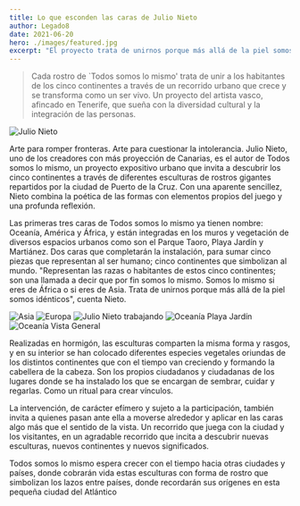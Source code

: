 ```yaml
---
title: Lo que esconden las caras de Julio Nieto
author: Legado8
date: 2021-06-20
hero: ./images/featured.jpg
excerpt: "El proyecto trata de unirnos porque más allá de la piel somos idénticos"
---
```


> Cada rostro de `Todos somos lo mismo' trata de unir a los habitantes de los
> cinco continentes a través de un recorrido urbano que crece y se transforma
> como un ser vivo. Un proyecto del artista vasco, afincado en Tenerife, que
> sueña con la diversidad cultural y la integración de las personas.

![Julio Nieto](./images/author.jpg)

Arte para romper fronteras. Arte para cuestionar la intolerancia. Julio Nieto,
uno de los creadores con más proyección de Canarias, es el autor de Todos somos
lo mismo, un proyecto expositivo urbano que invita a descubrir los cinco
continentes a través de diferentes esculturas de rostros gigantes repartidos por
la ciudad de Puerto de la Cruz. Con una aparente sencillez, Nieto combina la
poética de las formas con elementos propios del juego y una profunda reflexión.

Las primeras tres caras de Todos somos lo mismo ya tienen nombre: Oceanía,
América y África, y están integradas en los muros y vegetación de diversos
espacios urbanos como son el Parque Taoro, Playa Jardín y Martiánez. Dos caras
que completarán la instalación, para sumar cinco piezas que representan al ser
humano; cinco continentes que simbolizan al mundo. "Representan las razas o
habitantes de estos cinco continentes; son una llamada a decir que por fin somos
lo mismo. Somos lo mismo si eres de África o si eres de Asia. Trata de unirnos
porque más allá de la piel somos idénticos", cuenta Nieto.

![Asia](./images/asia-taoro.jpg)
![Europa](./images/europa.jpg)
![Julio Nieto trabajando](./images/julio-nieto.jpg)
![Oceanía Playa Jardín](./images/oceania-playa-jardin.jpg)
![Oceanía Vista General](./images/oceania.jpg)

Realizadas en hormigón, las esculturas comparten la misma forma y rasgos, y en
su interior se han colocado diferentes especies vegetales oriundas de los
distintos continentes que con el tiempo van creciendo y formando la cabellera de
la cabeza. Son los propios ciudadanos y ciudadanas de los lugares donde se ha
instalado los que se encargan de sembrar, cuidar y regarlas. Como un ritual para
crear vínculos.

La intervención, de carácter efímero y sujeto a la participación, también invita
a quienes pasan ante ella a moverse alrededor y aplicar en las caras algo más
que el sentido de la vista. Un recorrido que juega con la ciudad y los
visitantes, en un agradable recorrido que incita a descubrir nuevas esculturas,
nuevos continentes y nuevos significados.

Todos somos lo mismo espera crecer con el tiempo hacia otras ciudades y países,
donde cobrarán vida estas esculturas con forma de rostro que simbolizan los
lazos entre países, donde recordarán sus orígenes en esta pequeña ciudad del
Atlántico

